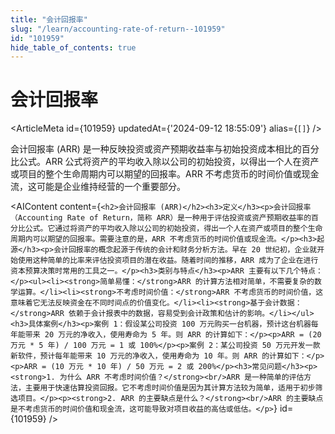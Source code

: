 ```yaml
---
title: "会计回报率"
slug: "/learn/accounting-rate-of-return--101959"
id: "101959"
hide_table_of_contents: true
---
```



# 会计回报率

<ArticleMeta id={101959} updatedAt={'2024-09-12 18:55:09'} alias={`[]`} />
<div className='border-solid border-b border-t-0 my-4 border-[var(--ifm-color-gray-300)]' />

会计回报率 (ARR) 是一种反映投资或资产预期收益率与初始投资成本相比的百分比公式。ARR 公式将资产的平均收入除以公司的初始投资，以得出一个人在资产或项目的整个生命周期内可以期望的回报率。ARR 不考虑货币的时间价值或现金流，这可能是企业维持经营的一个重要部分。

<AIContent content={`<h2>会计回报率 (ARR)</h2><h3>定义</h3><p>会计回报率（Accounting Rate of Return，简称 ARR）是一种用于评估投资或资产预期收益率的百分比公式。它通过将资产的平均收入除以公司的初始投资，得出一个人在资产或项目的整个生命周期内可以期望的回报率。需要注意的是，ARR 不考虑货币的时间价值或现金流。</p><h3>起源</h3><p>会计回报率的概念起源于传统的会计和财务分析方法。早在 20 世纪初，企业就开始使用这种简单的比率来评估投资项目的潜在收益。随着时间的推移，ARR 成为了企业在进行资本预算决策时常用的工具之一。</p><h3>类别与特点</h3><p>ARR 主要有以下几个特点：</p><ul><li><strong>简单易懂：</strong>ARR 的计算方法相对简单，不需要复杂的数学运算。</li><li><strong>不考虑时间价值：</strong>ARR 不考虑货币的时间价值，这意味着它无法反映资金在不同时间点的价值变化。</li><li><strong>基于会计数据：</strong>ARR 依赖于会计报表中的数据，容易受到会计政策和估计的影响。</li></ul><h3>具体案例</h3><p>案例 1：假设某公司投资 100 万元购买一台机器，预计这台机器每年能带来 20 万元的净收入，使用寿命为 5 年。则 ARR 的计算如下：</p><p>ARR = (20 万元 * 5 年) / 100 万元 = 1 或 100%</p><p>案例 2：某公司投资 50 万元开发一款新软件，预计每年能带来 10 万元的净收入，使用寿命为 10 年。则 ARR 的计算如下：</p><p>ARR = (10 万元 * 10 年) / 50 万元 = 2 或 200%</p><h3>常见问题</h3><p><strong>1. 为什么 ARR 不考虑时间价值？</strong><br/>ARR 是一种简单的评估方法，主要用于快速估算投资回报。它不考虑时间价值是因为其计算方法较为简单，适用于初步筛选项目。</p><p><strong>2. ARR 的主要缺点是什么？</strong><br/>ARR 的主要缺点是不考虑货币的时间价值和现金流，这可能导致对项目收益的高估或低估。</p>`} id={101959} />
